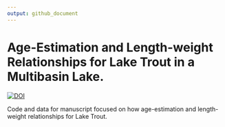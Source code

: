 ```yaml
---
output: github_document
---
```



# Age-Estimation and Length-weight Relationships for Lake Trout in a Multibasin Lake. 
[![DOI](https://zenodo.org/badge/641540866.svg)](https://zenodo.org/badge/latestdoi/641540866)

Code and data for manuscript focused on how age-estimation and length-weight relationships for Lake Trout.   